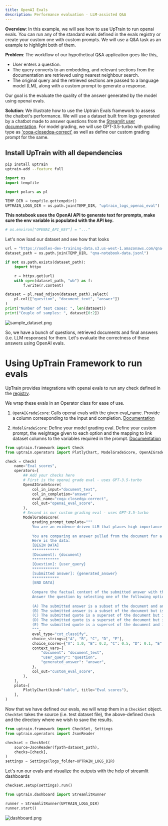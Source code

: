 ```yaml
---
title: OpenAI Evals
description: Performance evaluation - LLM-assisted Q&A
---
```


**Overview**: In this example, we will see how to use UpTrain to run openai evals. You can run any of the standard evals defined in the evals registry or create your custom one with custom prompts. We will use a Q&A task as an example to highlight both of them.


**Problem**: The workflow of our hypothetical Q&A application goes like this,
- User enters a question. 
- The query converts to an embedding, and relevant sections from the documentation are retrieved using nearest neighbour search. 
- The original query and the retrieved sections are passed to a language model (LM), along with a custom prompt to generate a response.  

Our goal is the evaluate the quality of the answer generated by the model using openai evals.


**Solution**: We illustrate how to use the Uptrain Evals framework to assess the chatbot's performance. We will use a dataset built from logs generated by a chatbot made to answer questions from the [Streamlit user documentation](https://docs.streamlit.io/). For model grading, we will use GPT-3.5-turbo with grading type as ['coqa-closedqa-correct'](https://github.com/openai/evals/blob/main/evals/registry/modelgraded/closedqa.yaml) as well as define our custom grading prompt for the same.

## Install UpTrain with all dependencies

```bash
pip install uptrain
uptrain-add --feature full
```

```python
import os
import tempfile

import polars as pl

TEMP_DIR = tempfile.gettempdir()
UPTRAIN_LOGS_DIR = os.path.join(TEMP_DIR, "uptrain_logs_openai_eval")
```

**This notebook uses the OpenAI API to generate text for prompts, make sure the env variable is populated with the API key.**

```python
# os.environ["OPENAI_API_KEY"] = "..."
```

Let's now load our dataset and see how that looks

```python
url = "https://oodles-dev-training-data.s3.us-west-1.amazonaws.com/qna-streamlit-docs.jsonl"
dataset_path = os.path.join(TEMP_DIR, "qna-notebook-data.jsonl")

if not os.path.exists(dataset_path):
    import httpx

    r = httpx.get(url)
    with open(dataset_path, "wb") as f:
        f.write(r.content)

dataset = pl.read_ndjson(dataset_path).select(
    pl.col(["question", "document_text", "answer"])
)
print("Number of test cases: ", len(dataset))
print("Couple of samples: ", dataset[0:2])
```

![sample_dataset.png](https://github.com/uptrain-ai/uptrain/assets/43818888/6081b07a-4dbb-449f-b9ed-97260a9c86d2)

So, we have a bunch of questions, retrieved documents and final answers (i.e. LLM responses) for them. Let's evaluate the correctness of these answers using OpenAI evals.


# Using UpTrain Framework to run evals


UpTrain provides integrations with openai evals to run any check defined in the [registry](https://github.com/openai/evals/tree/main/evals/registry/evals).

We wrap these evals in an Operator class for ease of use.

1. `OpenAIGradeScore`: Calls openai evals with the given eval_name. Provide a column corresponding to the input and completion. [Documentation](https://uptrain-ai.github.io/uptrain/operators/language/OpenAIGradeScore/)

2. `ModelGradeScore`: Define your model grading eval. Define your custom prompt, the weightage given to each option and the mapping to link dataset columns to the variables required in the prompt. [Documentation](https://uptrain-ai.github.io/uptrain/operators/language/ModelGradeScore/) 

```python
from uptrain.framework import Check
from uptrain.operators import PlotlyChart, ModelGradeScore, OpenAIGradeScore

check = Check(
    name="Eval scores",
    operators=[
        ## Add your checks here
        # First is the openai grade eval - uses GPT-3.5-turbo
        OpenAIGradeScore(
            col_in_input="document_text",
            col_in_completion="answer",
            eval_name="coqa-closedqa-correct",
            col_out="openai_eval_score",
        ),
        # Second is our custom grading eval - uses GPT-3.5-turbo
        ModelGradeScore(
            grading_prompt_template="""
            You are an evidence-driven LLM that places high importance on supporting facts and references. You diligently verify claims and check for evidence within the document to ensure answers rely on reliable information and align with the documented evidence.",
            
            You are comparing an answer pulled from the document for a given question
            Here is the data:
            [BEGIN DATA]
            ************
            [Document]: {document}
            ************
            [Question]: {user_query}
            ************
            [Submitted answer]: {generated_answer}
            ************
            [END DATA]
            
            Compare the factual content of the submitted answer with the document as well as evaluate how well it answers the given question. Ignore any differences in style, grammar, or punctuation.
            Answer the question by selecting one of the following options:
            
            (A) The submitted answer is a subset of the document and answers the question correctly.
            (B) The submitted answer is a subset of the document but is not an appropriate answer for the question.
            (C) The submitted quote is a superset of the document but is consistent with the document as well as answers the question correctly.
            (D) The submitted quote is a superset of the document but is consistent with the document although it does not answer the question correctly.
            (E) The submitted quote is a superset of the document and is not consistent with the document.
            """,
            eval_type="cot_classify",
            choice_strings=["A", "B", "C", "D", "E"],
            choice_scores={"A": 1.0, "B": 0.2, "C": 0.5, "D": 0.1, "E": 0.0},
            context_vars={
                "document": "document_text",
                "user_query": "question",
                "generated_answer": "answer",
            },
            col_out="custom_eval_score",
        ),
    ],
    plots=[
        PlotlyChart(kind="table", title="Eval scores"),
    ],
)
```

Now that we have defined our evals, we will wrap them in a `CheckSet` object. `CheckSet` takes the source (i.e. test dataset file), the above-defined `Check` and the directory where we wish to save the results.

```python
from uptrain.framework import CheckSet, Settings
from uptrain.operators import JsonReader

checkset = CheckSet(
    source=JsonReader(fpath=dataset_path),
    checks=[check],
)
settings = Settings(logs_folder=UPTRAIN_LOGS_DIR)
```

Let's run our evals and visualize the outputs with the help of streamlit dashboards

```python
checkset.setup(settings).run()
```

```python
from uptrain.dashboard import StreamlitRunner

runner = StreamlitRunner(UPTRAIN_LOGS_DIR)
runner.start()
```

![dashboard.png](https://github.com/uptrain-ai/uptrain/assets/43818888/806c64a8-e52f-4fc3-851e-35047032b778)
